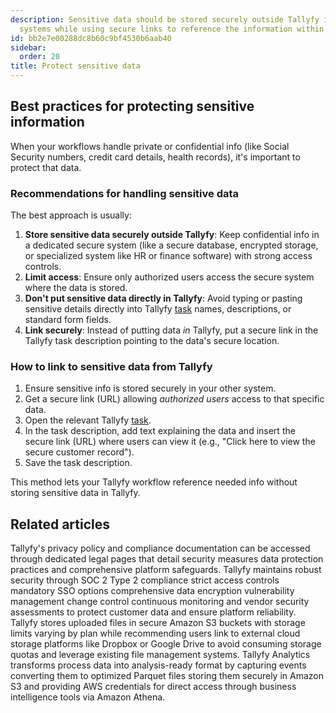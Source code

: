 ```yaml
---
description: Sensitive data should be stored securely outside Tallyfy in dedicated
  systems while using secure links to reference the information within workflow tasks.
id: bb2e7e00288dc8b60c9bf4530b6aab40
sidebar:
  order: 20
title: Protect sensitive data
---
```


## Best practices for protecting sensitive information

When your workflows handle private or confidential info (like Social Security numbers, credit card details, health records), it's important to protect that data.

### Recommendations for handling sensitive data

The best approach is usually:

1.  **Store sensitive data securely outside Tallyfy**: Keep confidential info in a dedicated secure system (like a secure database, encrypted storage, or specialized system like HR or finance software) with strong access controls.
2.  **Limit access**: Ensure only authorized users access the secure system where the data is stored.
3.  **Don't put sensitive data directly in Tallyfy**: Avoid typing or pasting sensitive details directly into Tallyfy [task](/products/pro/tracking-and-tasks/tasks/) names, descriptions, or standard form fields.
4.  **Link securely**: Instead of putting data *in* Tallyfy, put a secure link in the Tallyfy task description pointing to the data's secure location.

### How to link to sensitive data from Tallyfy

1. Ensure sensitive info is stored securely in your other system.
2. Get a secure link (URL) allowing *authorized users* access to that specific data.
3. Open the relevant Tallyfy [task](/products/pro/tracking-and-tasks/tasks/).
4. In the task description, add text explaining the data and insert the secure link (URL) where users can view it (e.g., "Click here to view the secure customer record").
5. Save the task description.

This method lets your Tallyfy workflow reference needed info without storing sensitive data in Tallyfy.


## Related articles
<CardGrid>
<LinkTitleCard header="<b>Terms Legals > Tallyfy's privacy policy</b>" href="/products/pro/miscellaneous/terms-legals/where-can-i-find-tallyfys-privacy-policy/" > Tallyfy's privacy policy and compliance documentation can be accessed through dedicated legal pages that detail security measures data protection practices and comprehensive platform safeguards. </LinkTitleCard>
<LinkTitleCard header="<b>Pro > Compliance</b>" href="/products/pro/compliance/" > Tallyfy maintains robust security through SOC 2 Type 2 compliance strict access controls mandatory SSO options comprehensive data encryption vulnerability management change control continuous monitoring and vendor security assessments to protect customer data and ensure platform reliability. </LinkTitleCard>
<LinkTitleCard header="<b>Miscellaneous > File storage security</b>" href="/products/pro/miscellaneous/how-does-file-storage-work-in-tallyfy/" > Tallyfy stores uploaded files in secure Amazon S3 buckets with storage limits varying by plan while recommending users link to external cloud storage platforms like Dropbox or Google Drive to avoid consuming storage quotas and leverage existing file management systems. </LinkTitleCard>
<LinkTitleCard header="<b>Analytics > How Tallyfy Analytics works</b>" href="/products/pro/integrations/analytics/how-does-tallyfy-analytics-process-my-data/" > Tallyfy Analytics transforms process data into analysis-ready format by capturing events converting them to optimized Parquet files storing them securely in Amazon S3 and providing AWS credentials for direct access through business intelligence tools via Amazon Athena. </LinkTitleCard>
</CardGrid>